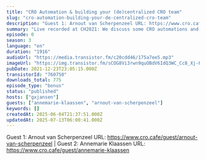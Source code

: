 ```yaml
---
title: "CRO Automation & building your (de)centralized CRO team"
slug: "cro-automation-building-your-de-centralized-cro-team"
description: "Guest 1: Arnout van Scherpenzeel URL: https://www.cro.cafe/guest/arnout-van-scherpenzeel | Guest 2: Annemarie Klaassen URL: https://www.cro.cafe/guest/annemarie-klaassen"
summary: "Live recorded at CH2021: We discuss some CRO automations and if you should build a centralized or decentralized CRO team"
episode: 0
season: 3
language: "en"
duration: "1916"
audioUrl: "https://media.transistor.fm/c20cdd46/175a7ee5.mp3"
imageUrl: "https://img.transistor.fm/sCOG8Vi3rwn9quOBdV6IdQ3WC_Cc8_Xj-PQbR162-po/rs:fill:3000:3000:1/q:60/aHR0cHM6Ly9pbWct/dXBsb2FkLXByb2R1/Y3Rpb24udHJhbnNp/c3Rvci5mbS9iZTZk/ODAwNTJmM2FlZDA1/ZjdmMjk2YWI0NzJl/YTYzMS5qcGc.webp"
pubDate: 2021-12-23T23:05:15.000Z
transistorId: "760750"
downloads_total: 775
episode_type: "bonus"
status: "published"
hosts: ["gxjansen"]
guests: ["annemarie-klaassen", "arnout-van-scherpenzeel"]
keywords: []
createdAt: 2025-06-04T21:37:51.000Z
updatedAt: 2025-07-13T06:00:41.000Z
---
```


Guest 1: Arnout van Scherpenzeel URL: https://www.cro.cafe/guest/arnout-van-scherpenzeel | Guest 2: Annemarie Klaassen URL: https://www.cro.cafe/guest/annemarie-klaassen
